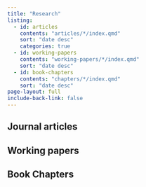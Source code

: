 ```yaml
---
title: "Research"
listing:
  - id: articles
    contents: "articles/*/index.qmd"
    sort: "date desc"
    categories: true
  - id: working-papers
    contents: "working-papers/*/index.qmd"
    sort: "date desc"
  - id: book-chapters
    contents: "chapters/*/index.qmd"
    sort: "date desc"
page-layout: full
include-back-link: false
---
```


## Journal articles

::: {#articles}
:::

## Working papers

::: {#working-papers}
:::

## Book Chapters

::: {#chapters}
:::
